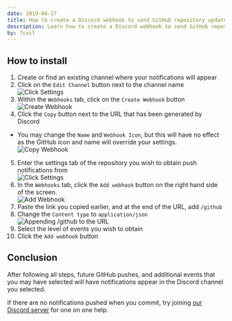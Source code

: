 ```yaml
---
date: 2019-04-17
title: How to create a Discord webhook to send GitHub repository updates to your Discord channel
description: Learn how to create a Discord webhook to send GitHub repository updates to keep up to date with what your development team is doing on GitHub.
by: 7coil
---
```


## How to install
1. Create or find an existing channel where your notifications will appear
2. Click on the `Edit Channel` button next to the channel name  
   ![Click Settings](editchannel.png)
3. Within the `Webhooks` tab, click on the `Create Webhook` button  
   ![Create Webhook](createwebhook.png)
4. Click the `Copy` button next to the URL that has been generated by Discord
  - You may change the `Name` and `Webhook Icon`, but this will have no effect
    as the GitHub icon and name will override your settings.  
   ![Copy Webhook](copywebhook.png)
5. Enter the settings tab of the repository you wish to obtain push notifications from  
   ![Click Settings](clicksettings.png)
6. In the `Webhooks` tab, click the `Add webhook` button on the right hand side of the screen.  
   ![Add Webhook](addwebhook.png)
7. Paste the link you copied earlier, and at the end of the URL, add `/github`
8. Change the `Content type` to `application/json`  
   ![Appending `/github` to the URL](editpayload.gif)
9. Select the level of events you wish to obtain
10. Click the `Add webhook` button

## Conclusion
After following all steps, future GitHub pushes, and additional events that you may have selected
will have notifications appear in the Discord channel you selected.

If there are no notifications pushed when you commit,
try joining [our Discord server]({{site.data.strings.discord}}) for one on one help.
